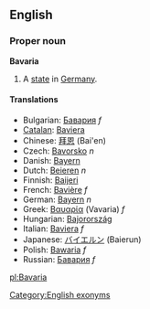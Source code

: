 ==English==
{{wikipedia}}
===Proper noun===
'''Bavaria'''

# A [[state]] in [[Germany]].

====Translations====
*Bulgarian: [[Бавария]] ''f''
*[[Catalan]]: [[Baviera]]
*Chinese: [[拜恩]] (Bai'en)
*Czech: [[Bavorsko]] ''n''
*Danish: [[Bayern]]
*Dutch: [[Beieren]] ''n''
*Finnish: [[Baijeri]]
*French: [[Bavière]] ''f''
*German: [[Bayern]] ''n''
*Greek: [[Βαυαρία]] (Vavaria) ''f''
*Hungarian: [[Bajorország]]
*Italian: [[Baviera]] ''f''
*Japanese: [[バイエルン]] (Baierun)
*Polish: [[Bawaria]] ''f''
*Russian: [[Бавария]] ''f''

[[Category:English exonyms]]

[[pl:Bavaria]]